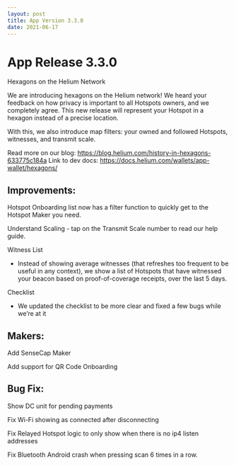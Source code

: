 ```yaml
---
layout: post
title: App Version 3.3.0
date: 2021-06-17
---
```


# App Release 3.3.0

Hexagons on the Helium Network

<!--truncate-->

We are introducing hexagons on the Helium network! We heard your feedback on how privacy is
important to all Hotspots owners, and we completely agree. This new release will represent your
Hotspot in a hexagon instead of a precise location.

With this, we also introduce map filters: your owned and followed Hotspots, witnesses, and transmit
scale.

Read more on our blog: https://blog.helium.com/history-in-hexagons-633775c184a Link to dev docs:
https://docs.helium.com/wallets/app-wallet/hexagons/

## Improvements:

Hotspot Onboarding list now has a filter function to quickly get to the Hotspot Maker you need.

Understand Scaling - tap on the Transmit Scale number to read our help guide.

Witness List

- Instead of showing average witnesses (that refreshes too frequent to be useful in any context), we
  show a list of Hotspots that have witnessed your beacon based on proof-of-coverage receipts, over
  the last 5 days.

Checklist

- We updated the checklist to be more clear and fixed a few bugs while we’re at it

## Makers:

Add SenseCap Maker

Add support for QR Code Onboarding

## Bug Fix:

Show DC unit for pending payments

Fix Wi-Fi showing as connected after disconnecting

Fix Relayed Hotspot logic to only show when there is no ip4 listen addresses

Fix Bluetooth Android crash when pressing scan 6 times in a row.

